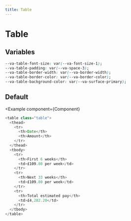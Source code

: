 ```yaml
---
title: Table
---
```



# Table

## Variables

```css
--va-table-font-size: var(--va-font-size-1);
--va-table-padding: var(--va-space-3);
--va-table-border-width: var(--va-border-width);
--va-table-border-color: var(--va-border-color);
--va-table-background-color: var(--va-surface-primary);
```

## Default

<Example
  component={Component}

>

```js
<table class="table">
  <thead>
    <tr>
      <th>Date</th>
      <th>Amount</th>
    </tr>
  </thead>
  <tbody>
    <tr>
      <th>First 6 weeks</th>
      <td>£109.80 per week</td>
    </tr>
    <tr>
      <th>Next 33 weeks</th>
      <td>£109.80 per week</td>
    </tr>
    <tr>
      <th>Total estimated pay</th>
      <td>£4,282.20</td>
    </tr>
  </tbody>
</table>
```

</Example>
